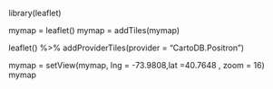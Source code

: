 
library(leaflet)

mymap = leaflet()
mymap = addTiles(mymap)

leaflet() %>%  addProviderTiles(provider = "CartoDB.Positron")

mymap = setView(mymap, lng = -73.9808,lat =40.7648 , zoom = 16)
mymap
